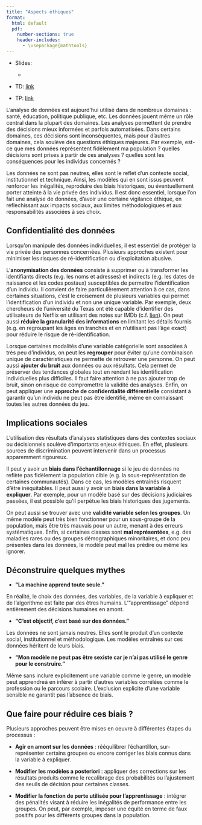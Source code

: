 ```yaml
--- 
title: "Aspects éthiques"
format: 
  html: default
  pdf:
    number-sections: true
    header-includes: 
      - \usepackage{mathtools}
---
```



* Slides: 

  - [\thique](../slides/07-ethics-slides.qmd) 

* TD: [link](../td/07-ethics-td.qmd)

* TP: [link](../tp/07-ethics-tp.qmd)

L'analyse de données est aujourd'hui utilisé dans de nombreux domaines : santé, éducation, politique publique, etc. Les données jouent même un rôle central dans la plupart des domaines. Les analyses permettent de prendre des décisions mieux informées et parfois automatisées. Dans certains domaines, ces décisions sont inconséquentes, mais pour d'autres domaines, cela soulève des questions éthiques majeures. Par exemple, est-ce que mes données représentent fidélement ma population ? quelles décisions sont prises à partir de ces analyses ? quelles sont les conséquences pour les individus concernés ?

Les données ne sont pas neutres, elles sont le reflet d'un contexte social, institutionnel et technique. Ainsi, les modèles qui en sont issus peuvent renforcer les inégalités, reproduire des biais historiques, ou éventuellement porter atteinte à la vie privée des individus. Il est donc essentiel, lorsque l'on fait une analyse de données, d'avoir une certaine vigilance éthique, en réflechissant aux impacts sociaux, aux limites méthodologiques et aux responsabilités associées à ses choix.


## Confidentialité des données

Lorsqu'on manipule des données individuelles, il est essentiel de protéger la vie privée des personnes concernées. Plusieurs approches existent pour minimiser les risques de ré-identification ou d'exploitation abusive.

L'**anonymisation des données** consiste à supprimer ou à transformer les identifiants directs (e.g. les noms et adresses) et indirects (e.g. les dates de naissance et les codes postaux) susceptibles de permettre l'identification d'un individu. Il convient de faire particulièrement attention à ce cas, dans certaines situations, c'est le croisement de plusieurs variables qui permet l'identification d'un individu et non une unique variable. Par exemple, deux chercheurs de l'université du Texas ont été capable d'identifier des utilisateurs de Netflix en utilisant des notes sur IMDb (c.f. [lien](https://arxiv.org/pdf/cs/0610105)). On peut aussi **réduire la granularité des informations** en limitant les détails fournis (e.g. en regroupant les âges en tranches et en n'utilisant pas l'âge exact) pour réduire le risque de ré-identification.

Lorsque certaines modalités d'une variable catégorielle sont associées à très peu d'individus, on peut les **regrouper** pour éviter qu'une combinaison unique de caractéristiques ne permette de retrouver une personne. On peut aussi **ajouter du bruit** aux données ou aux résultats. Cela permet de préserver des tendances globales tout en rendant les identification individuelles plus difficiles. Il faut faire attention à ne pas ajouter trop de bruit, sinon on risque de compromettre la validité des analyses. Enfin, on peut appliquer une **approche de confidentialité différentielle** consistant à garantir qu'un individu ne peut pas être identifié, même en connaissant toutes les autres données du jeu. 



## Implications sociales

L'utilisation des résultats d'analyses statistiques dans des contextes sociaux ou décisionnels soulève d'importants enjeux éthiques. En effet, plusieurs sources de discrimination peuvent intervenir dans un processus apparemment rigoureux.

Il peut y avoir un **biais dans l'échantillonnage** si le jeu de données ne reflète pas fidèlement la population cible (e.g. la sous-représentation de certaines communautés). Dans ce cas, les modèles entraînés risquent d'être inéquitables. Il peut aussi y avoir un **biais dans la variable à expliquer**. Par exemple, pour un modèle basé sur des décisions judiciaires passées, il est possible qu'il perpétue les biais historiques des jugements.

On peut aussi se trouver avec une **validité variable selon les groupes**. Un même modèle peut très bien fonctionner pour un sous-groupe de la population, mais être très mauvais pour un autre, menant à des erreurs systématiques. Enfin, si certaines classes sont **mal représentées**, e.g. des maladies rares ou des groupes démographiques minoritaires, et donc peu présentes dans les données, le modèle peut mal les prédire ou même les ignorer.

## Déconstruire quelques mythes


* **"La machine apprend toute seule."**

En réalité, le choix des données, des variables, de la variable à expliquer et de l'algorithme est faite par des êtres humains. L'"apprentissage" dépend entièrement des décisions humaines en amont.


* **"C'est objectif, c'est basé sur des données."**

Les données ne sont jamais neutres. Elles sont le produit d'un contexte social, institutionnel et méthodologique. Les modèles entraînés sur ces données héritent de leurs biais.

* **"Mon modèle ne peut pas être sexiste car je n'ai pas utilisé le genre pour le construire."**

Même sans inclure explicitement une variable comme le genre, un modèle peut apprendreà en inférer à partir d'autres variables corrélées comme le profession ou le parcours scolaire. L'exclusion explicite d'une variable sensible ne garantit pas l'absence de biais.


## Que faire pour réduire ces biais ?

Plusieurs approches peuvent être mises en oeuvre à différentes étapes du processus :

* **Agir en amont sur les données** : rééquilibrer l'échantillon, sur-représenter certains groupes ou encore corriger les biais connus dans la variable à expliquer.

* **Modifier les modèles a posteriori** : appliquer des corrections sur les résultats produits comme le recalibrage des probabilités ou l'ajustement des seuils de décision pour certaines classes.

* **Modifier la fonction de perte utilisée pour l'apprentissage** : intégrer des pénalités visant à réduire les inégalités de performance entre les groupes. On peut, par exemple, imposer une équité en terme de faux positifs pour les différents groupes dans la population.

